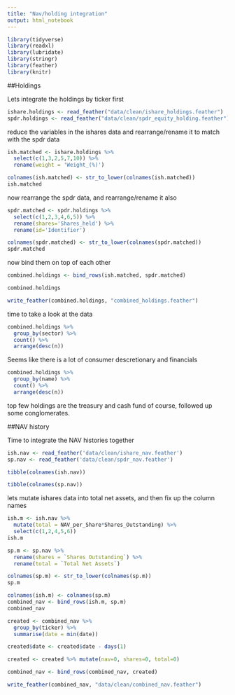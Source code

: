```yaml
---
title: "Nav/holding integration"
output: html_notebook
---
```


```r
library(tidyverse)
library(readxl)
library(lubridate)
library(stringr)
library(feather)
library(knitr)
```

##Holdings

Lets integrate the holdings by ticker first

```r
ishare.holdings <- read_feather("data/clean/ishare_holdings.feather")
spdr.holdings <- read_feather("data/clean/spdr_equity_holding.feather")
```

reduce the variables in the ishares data and rearrange/rename it to match with the spdr data

```r
ish.matched <- ishare.holdings %>% 
  select(c(1,3,2,5,7,10)) %>% 
  rename(weight = 'Weight_(%)')

colnames(ish.matched) <- str_to_lower(colnames(ish.matched))
ish.matched
```

now rearrange the spdr data, and rearrange/rename it also

```r
spdr.matched <- spdr.holdings %>% 
  select(c(1,2,3,4,6,5)) %>% 
  rename(shares='Shares_held') %>% 
  rename(id='Identifier')

colnames(spdr.matched) <- str_to_lower(colnames(spdr.matched))
spdr.matched
```

now bind them on top of each other

```r
combined.holdings <- bind_rows(ish.matched, spdr.matched)

combined.holdings
```

```r
write_feather(combined.holdings, "combined_holdings.feather")
```

time to take a look at the data

```r
combined.holdings %>% 
  group_by(sector) %>% 
  count() %>% 
  arrange(desc(n))
```

Seems like there is a lot of consumer descretionary and financials

```r
combined.holdings %>% 
  group_by(name) %>% 
  count() %>% 
  arrange(desc(n))
```

top few holdings are the treasury and cash fund of course, followed up some conglomerates.

##NAV history

Time to integrate the NAV histories together

```r
ish.nav <- read_feather('data/clean/ishare_nav.feather')
sp.nav <- read_feather('data/clean/spdr_nav.feather')
```

```r
tibble(colnames(ish.nav))
```

```r
tibble(colnames(sp.nav))
```

lets mutate ishares data into total net assets, and then fix up the column names

```r
ish.m <- ish.nav %>% 
  mutate(total = NAV_per_Share*Shares_Outstanding) %>% 
  select(c(1,2,4,5,6))
ish.m
```

```r
sp.m <- sp.nav %>% 
  rename(shares = `Shares Outstanding`) %>% 
  rename(total = `Total Net Assets`)

colnames(sp.m) <- str_to_lower(colnames(sp.m))
sp.m
```

```r
colnames(ish.m) <- colnames(sp.m)
combined_nav <- bind_rows(ish.m, sp.m)
combined_nav
```


```r
created <- combined_nav %>% 
  group_by(ticker) %>% 
  summarise(date = min(date))

created$date <- created$date - days(1)

created <- created %>% mutate(nav=0, shares=0, total=0)

combined_nav <- bind_rows(combined_nav, created)
```

```r
write_feather(combined_nav, "data/clean/combined_nav.feather")
```






